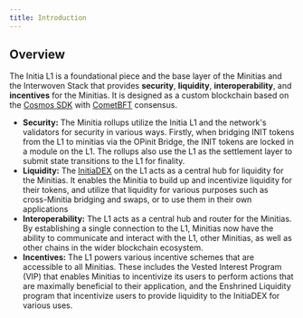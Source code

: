 ```yaml
---
title: Introduction
---
```


## Overview

The Initia L1 is a foundational piece and the base layer of the Minitias and the Interwoven Stack that provides **security**, **liquidity**, **interoperability**, and **incentives** for the Minitias. It is designed as a custom blockchain based on the [Cosmos SDK](https://docs.cosmos.network) with [CometBFT](https://docs.cometbft.com) consensus.

- **Security:** The Minitia rollups utilize the Initia L1 and the network's validators for security in various ways. Firstly, when bridging INIT tokens from the L1 to minitias via the OPinit Bridge, the INIT tokens are locked in a module on the L1. The rollups also use the L1 as the settlement layer to submit state transitions to the L1 for finality.
- **Liquidity:** The [InitiaDEX](/home/core-concepts/initiadex) on the L1 acts as a central hub for liquidity for the Minitias. It enables the Minitia to build up and incentivize liquidity for their tokens, and utilize that liquidity for various purposes such as cross-Minitia bridging and swaps, or to use them in their own applications
- **Interoperability:** The L1 acts as a central hub and router for the Minitias. By establishing a single connection to the L1, Minitias now have the ability to communicate and interact with the L1, other Minitias, as well as other chains in the wider blockchain ecosystem.
- **Incentives:** The L1 powers various incentive schemes that are accessible to all Minitias. These includes the Vested Interest Program (VIP) that enables Minitias to incentivize its users to perform actions that are maximally beneficial to their application, and the Enshrined Liquidity program that incentivize users to provide liquidity to the InitiaDEX for various uses.